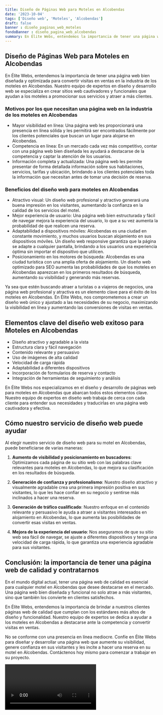```yaml
---
title: Diseño de Páginas Web para Moteles en Alcobendas
date: '2023-10-04'
tags: ['Diseño web', 'Moteles', 'Alcobendas']
draft: false
banner : diseño_paginas_web_moteles
fondoBanner : diseño_pagina_web_alcobendas
summary: En Élite Webs, entendemos la importancia de tener una página web bien diseñada y optimizada para convertir visitas en ventas en la industria de los moteles en Alcobendas. Nuestro equipo de expertos en diseño y desarrollo web se especializa en crear sitios web cautivadores y funcionales que ayudan a los moteles a promocionar sus servicios y atraer a más clientes.
---
```


## Diseño de Páginas Web para Moteles en Alcobendas

En Élite Webs, entendemos la importancia de tener una página web bien diseñada y optimizada para convertir visitas en ventas en la industria de los moteles en Alcobendas. Nuestro equipo de expertos en diseño y desarrollo web se especializa en crear sitios web cautivadores y funcionales que ayudan a los moteles a promocionar sus servicios y atraer a más clientes.

### Motivos por los que necesitan una página web en la industria de los moteles en Alcobendas
- Mayor visibilidad en línea: Una página web les proporcionará una presencia en línea sólida y les permitirá ser encontrados fácilmente por los clientes potenciales que buscan un lugar para alojarse en Alcobendas.
- Competencia en línea: En un mercado cada vez más competitivo, contar con una página web bien diseñada les ayudará a destacarse de la competencia y captar la atención de los usuarios.
- Información completa y actualizada: Una página web les permite presentar de forma detallada información sobre sus habitaciones, servicios, tarifas y ubicación, brindando a los clientes potenciales toda la información que necesitan antes de tomar una decisión de reserva.

### Beneficios del diseño web para moteles en Alcobendas
- Atractivo visual: Un diseño web profesional y atractivo generará una buena impresión en los visitantes, aumentando la confianza en la calidad de los servicios del motel.
- Mejor experiencia de usuario: Una página web bien estructurada y fácil de navegar mejora la experiencia del usuario, lo que a su vez aumenta la probabilidad de que realicen una reserva.
- Adaptabilidad a dispositivos móviles: Alcobendas es una ciudad en constante movimiento, y muchos usuarios buscan alojamiento en sus dispositivos móviles. Un diseño web responsive garantiza que la página se adapte a cualquier pantalla, brindando a los usuarios una experiencia óptima sin importar el dispositivo que utilicen.
- Posicionamiento en los motores de búsqueda: Alcobendas es una ciudad turística con una amplia oferta de alojamiento. Un diseño web optimizado para SEO aumenta las probabilidades de que los moteles en Alcobendas aparezcan en los primeros resultados de búsqueda, aumentando su visibilidad y generando más reservas.

Ya sea que estén buscando atraer a turistas o a viajeros de negocios, una página web profesional y atractiva es un elemento clave para el éxito de los moteles en Alcobendas. En Élite Webs, nos comprometemos a crear un diseño web único y ajustado a las necesidades de su negocio, maximizando la visibilidad en línea y aumentando las conversiones de visitas en ventas.

<GifSeo />

<Cta />

## Elementos clave del diseño web exitoso para Moteles en Alcobendas

- Diseño atractivo y agradable a la vista
- Estructura clara y fácil navegación
- Contenido relevante y persuasivo
- Uso de imágenes de alta calidad
- Velocidad de carga rápida
- Adaptabilidad a diferentes dispositivos
- Incorporación de formularios de reserva y contacto
- Integración de herramientas de seguimiento y análisis

En Élite Webs nos especializamos en el diseño y desarrollo de páginas web para moteles en Alcobendas que abarcan todos estos elementos clave. Nuestro equipo de expertos en diseño web trabaja de cerca con cada cliente para entender sus necesidades y traducirlas en una página web cautivadora y efectiva.

## Cómo nuestro servicio de diseño web puede ayudar

Al elegir nuestro servicio de diseño web para su motel en Alcobendas, puede beneficiarse de varias maneras:

1. **Aumento de visibilidad y posicionamiento en buscadores**: Optimizamos cada página de su sitio web con las palabras clave relevantes para moteles en Alcobendas, lo que mejora su clasificación en los resultados de búsqueda.

2. **Generación de confianza y profesionalismo**: Nuestro diseño atractivo y visualmente agradable crea una primera impresión positiva en sus visitantes, lo que les hace confiar en su negocio y sentirse más inclinados a hacer una reserva.

3. **Generación de tráfico cualificado**: Nuestro enfoque en el contenido relevante y persuasivo le ayuda a atraer a visitantes interesados ​​en alojamiento en Alcobendas, lo que aumenta las posibilidades de convertir esas visitas en ventas.

4. **Mejora de la experiencia del usuario**: Nos aseguramos de que su sitio web sea fácil de navegar, se ajuste a diferentes dispositivos y tenga una velocidad de carga rápida, lo que garantiza una experiencia agradable para sus visitantes.

## Conclusión: la importancia de tener una página web de calidad y contratarnos

En el mundo digital actual, tener una página web de calidad es esencial para cualquier motel en Alcobendas que desee destacarse en el mercado. Una página web bien diseñada y funcional no solo atrae a más visitantes, sino que también los convierte en clientes satisfechos.

En Élite Webs, entendemos la importancia de brindar a nuestros clientes páginas web de calidad que cumplan con los estándares más altos de diseño y funcionalidad. Nuestro equipo de expertos se dedica a ayudar a los moteles en Alcobendas a destacarse ante la competencia y convertir visitas en ventas.

No se conforme con una presencia en línea mediocre. Confíe en Élite Webs para diseñar y desarrollar una página web que aumente su visibilidad, genere confianza en sus visitantes y les incite a hacer una reserva en su motel en Alcobendas. Contáctenos hoy mismo para comenzar a trabajar en su proyecto.

<Video />

<CtaBot job='Moteles' city='Alcobendas'/>

<Gmaps query='Alcobendas+españa+maps' />